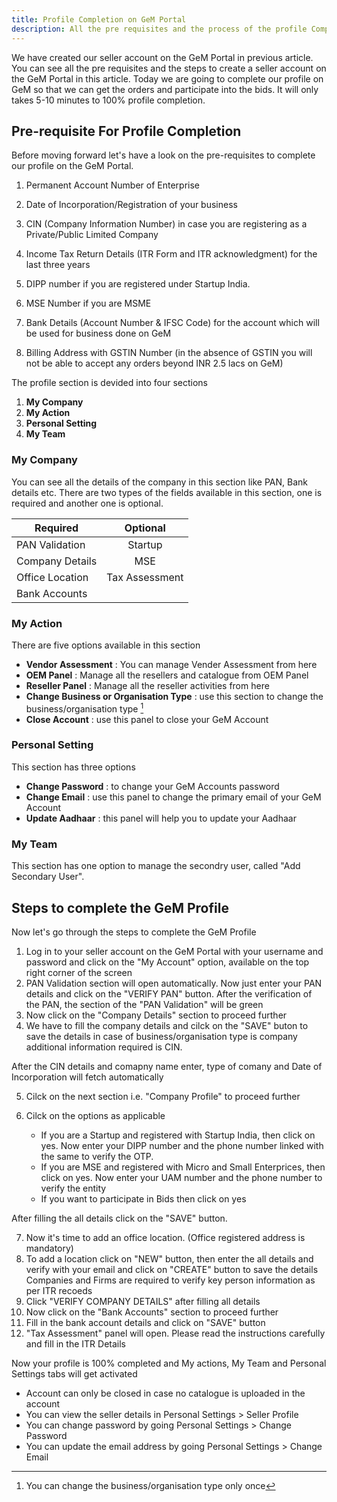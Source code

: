 ```yaml
---
title: Profile Completion on GeM Portal
description: All the pre requisites and the process of the profile Completion on GeM Portal
---
```


We have created our seller account on the GeM Portal in previous article. You can see all the pre requisites and the steps to create a seller account on the GeM Portal in <Link href="/gem-registration">this article</Link>.
Today we are going to complete our profile on GeM so that we can get the orders and participate into the bids. It will only takes 5-10 minutes to 100% profile completion.

## Pre-requisite For Profile Completion

Before moving forward let's have a look on the pre-requisites to complete our profile on the GeM Portal.

1. Permanent Account Number of Enterprise

2. Date of Incorporation/Registration of your business
3. CIN (Company Information Number) in case you are registering as a Private/Public Limited
   Company
4. Income Tax Return Details (ITR Form and ITR acknowledgment) for the last three years
5. DIPP number if you are registered under Startup India.
6. MSE Number if you are MSME
7. Bank Details (Account Number & IFSC Code) for the account which will be used for business
   done on GeM
8. Billing Address with GSTIN Number (in the absence of GSTIN you will not be able to accept
   any orders beyond INR 2.5 lacs on GeM)

The profile section is devided into four sections

1. **My Company**
2. **My Action**
3. **Personal Setting**
4. **My Team**

### My Company

You can see all the details of the company in this section like PAN, Bank details etc. There are two types of the fields available in this section, one is required and another one is optional.

| Required        |    Optional    |
| --------------- | :------------: |
| PAN Validation  |    Startup     |
| Company Details |      MSE       |
| Office Location | Tax Assessment |
| Bank Accounts   |

### My Action

There are five options available in this section

- **Vendor Assessment** : You can manage Vender Assessment from here
- **OEM Panel** : Manage all the resellers and catalogue from OEM Panel
- **Reseller Panel** : Manage all the reseller activities from here
- **Change Business or Organisation Type** : use this section to change the business/organisation type [^note]
- **Close Account** : use this panel to close your GeM Account

### Personal Setting

This section has three options

- **Change Password** : to change your GeM Accounts password
- **Change Email** : use this panel to change the primary email of your GeM Account
- **Update Aadhaar** : this panel will help you to update your Aadhaar

### My Team

This section has one option to manage the secondry user, called "Add Secondary User".

## Steps to complete the GeM Profile

Now let's go through the steps to complete the GeM Profile

1. Log in to your seller account on the GeM Portal with your username and password and click on the "My Account" option, available on the top right corner of the screen
2. PAN Validation section will open automatically. Now just enter your PAN details and click on the "VERIFY PAN" button. After the verification of the PAN, the section of the "PAN Validation" will be green
3. Now click on the "Company Details" section to proceed further
4. We have to fill the company details and cilck on the "SAVE" buton to save the details
   in case of business/organisation type is company additional information required is CIN.

After the CIN details and comapny name enter, type of comany and Date of Incorporation will fetch automatically

5. Cilck on the next section i.e. "Company Profile" to proceed further 
6. Cilck on the options as applicable

    - If you are a Startup and registered with Startup India, then click on yes. Now enter your DIPP number and the phone number linked with the same to verify the OTP.
    - If you are MSE and registered with Micro and Small Enterprices, then click on yes. Now enter your UAM number and the phone number to verify the entity
    - If you want to participate in Bids then click on yes

After filling the all details click on the "SAVE" button.

7. Now it's time to add an office location. (Office registered address is mandatory)
8. To add a location click on "NEW" button, then enter the all details and verify with your email and click on "CREATE" button to save the details
Companies and Firms are required to verify key person information as per ITR recoeds
9. Click "VERIFY COMPANY DETAILS" after filling all details
10. Now click on the "Bank Accounts" section to proceed further
11. Fill in the bank account details and click on "SAVE" button
12. "Tax Assessment" panel will open. Please read the instructions carefully and fill in the ITR Details

Now your profile is 100% completed and My actions, My Team and Personal Settings tabs will get activated

[^note]: You can change the business/organisation type only once
- Account can only be closed in case no catalogue is uploaded in the account
- You can view the seller details in Personal Settings > Seller Profile
- You can change password by going Personal Settings > Change Password
- You can update the email address by going Personal Settings > Change Email